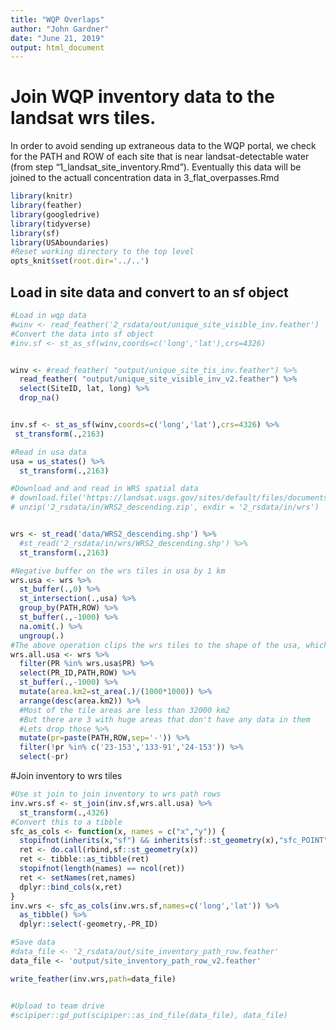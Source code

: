 ```yaml
---
title: "WQP Overlaps"
author: "John Gardner"
date: "June 21, 2019"
output: html_document
---
```



# Join WQP inventory data to the landsat wrs tiles. 

In order to avoid sending up extraneous data to the WQP portal, we check for the PATH and ROW of each site that is near landsat-detectable water (from step "1_landsat_site_inventory.Rmd"). Eventually this data will be joined to the actuall concentration data in 3_flat_overpasses.Rmd

```r
library(knitr)
library(feather)
library(googledrive)
library(tidyverse)
library(sf)
library(USAboundaries)
#Reset working directory to the top level
opts_knit$set(root.dir='../..')
```

## Load in site data and convert to an sf object
```r
#Load in wqp data
#winv <- read_feather('2_rsdata/out/unique_site_visible_inv.feather')
#Convert the data into sf object
#inv.sf <- st_as_sf(winv,coords=c('long','lat'),crs=4326) 


winv <- #read_feather( "output/unique_site_tis_inv.feather") %>%
  read_feather( "output/unique_site_visible_inv_v2.feather") %>%
  select(SiteID, lat, long) %>%
  drop_na()


inv.sf <- st_as_sf(winv,coords=c('long','lat'),crs=4326) %>%
 st_transform(.,2163)


```


```r
#Read in usa data
usa = us_states() %>%
  st_transform(.,2163)

#Download and and read in WRS spatial data
# download.file('https://landsat.usgs.gov/sites/default/files/documents/WRS2_descending.zip', destfile = paste0(getwd(),'/2_rsdata/in/WRS2_descending.zip'), method = 'curl')
# unzip('2_rsdata/in/WRS2_descending.zip', exdir = '2_rsdata/in/wrs')


wrs <- st_read('data/WRS2_descending.shp') %>%
  #st_read('2_rsdata/in/wrs/WRS2_descending.shp') %>%
  st_transform(.,2163)

#Negative buffer on the wrs tiles in usa by 1 km
wrs.usa <- wrs %>%
  st_buffer(.,0) %>%
  st_intersection(.,usa) %>%
  group_by(PATH,ROW) %>%
  st_buffer(.,-1000) %>%
  na.omit(.) %>%
  ungroup(.) 
#The above operation clips the wrs tiles to the shape of the usa, which we don't want. So let's keep full tiles
wrs.all.usa <- wrs %>%
  filter(PR %in% wrs.usa$PR) %>%
  select(PR_ID,PATH,ROW) %>%
  st_buffer(.,-1000) %>%
  mutate(area.km2=st_area(.)/(1000*1000)) %>%
  arrange(desc(area.km2)) %>%
  #Most of the tile areas are less than 32000 km2
  #But there are 3 with huge areas that don't have any data in them
  #Lets drop those %>% 
  mutate(pr=paste(PATH,ROW,sep='-')) %>%
  filter(!pr %in% c('23-153','133-91','24-153')) %>%
  select(-pr)
```

#Join inventory to wrs tiles
```r
#Use st join to join inventory to wrs path rows
inv.wrs.sf <- st_join(inv.sf,wrs.all.usa) %>%
  st_transform(.,4326)
#Convert this to a tibble
sfc_as_cols <- function(x, names = c("x","y")) {
  stopifnot(inherits(x,"sf") && inherits(sf::st_geometry(x),"sfc_POINT"))
  ret <- do.call(rbind,sf::st_geometry(x))
  ret <- tibble::as_tibble(ret)
  stopifnot(length(names) == ncol(ret))
  ret <- setNames(ret,names)
  dplyr::bind_cols(x,ret)
}
inv.wrs <- sfc_as_cols(inv.wrs.sf,names=c('long','lat')) %>%
  as_tibble() %>%
  dplyr::select(-geometry,-PR_ID) 

#Save data
#data_file <- '2_rsdata/out/site_inventory_path_row.feather'
data_file <- 'output/site_inventory_path_row_v2.feather'

write_feather(inv.wrs,path=data_file)


#Upload to team drive
#scipiper::gd_put(scipiper::as_ind_file(data_file), data_file)
```



